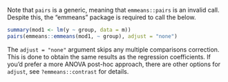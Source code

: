 Note that `pairs` is a generic, meaning that `emmeans::pairs` is an
invalid call. Despite this, the "emmeans" package is required to call
the below.

```r
summary(mod1 <- lm(y ~ group, data = m))
pairs(emmeans::emmeans(mod1, ~ group), adjust = "none")
```

The `adjust = "none"` argument skips any multiple comparisons
correction. This is done to obtain the same results as the regression
coefficients. If you'd prefer a more ANOVA post-hoc approach, there
are other options for `adjust`, see `?emmeans::contrast` for details.
